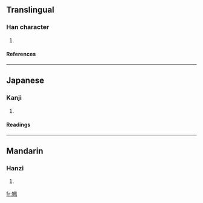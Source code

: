 ==Translingual==
===Han character===
{{Han char|rn=38|rad=女|as=06|sn=9|four=4741<sub>0</sub>|canj=女竹弓月 (VHNB)}}
# {{defn|Han|sort=女06}}
====References====
{{Han ref|kx=0261.060|dkj=06241|hdz=21046.050|uh=59F5|ud=23029|bh=CE72|bd=52850}}
----
==Japanese==
===Kanji===
{{ja-kanji|grade=|rs=女06}}
# {{defn|Japanese}} 
====Readings====
{{ja-readings|on=[[はい]] (hai), [[ばい]] (bai), [[べ]] (be)|kun=}}
----
==Mandarin==
===Hanzi===
{{cmn-hanzi|pin=[[pèi]] ([[pei4]])|wg=p'ei<sup>4</sup>}}
# {{defn|Mandarin}}

[[fr:姵]]
